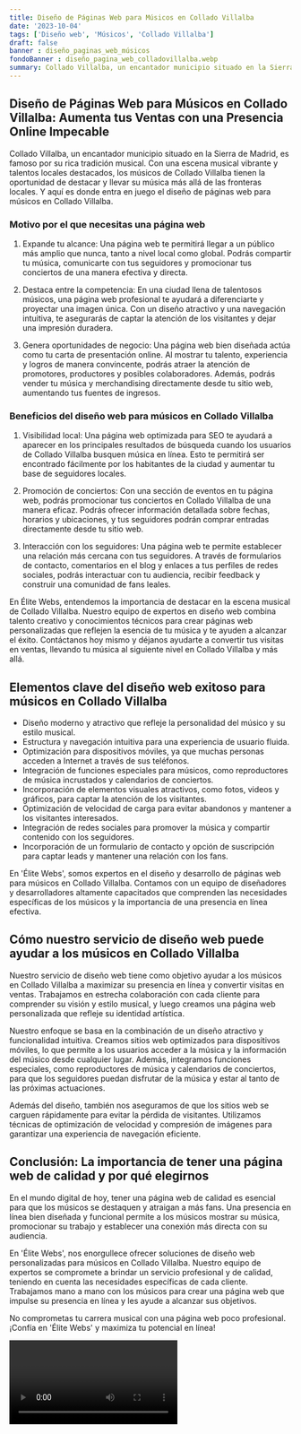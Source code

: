 ```yaml
---
title: Diseño de Páginas Web para Músicos en Collado Villalba
date: '2023-10-04'
tags: ['Diseño web', 'Músicos', 'Collado Villalba']
draft: false
banner : diseño_paginas_web_músicos
fondoBanner : diseño_pagina_web_colladovillalba.webp
summary: Collado Villalba, un encantador municipio situado en la Sierra de Madrid, es famoso por su rica tradición musical. Con una escena musical vibrante y talentos locales destacados, los músicos de Collado Villalba tienen la oportunidad de destacar y llevar su música más allá de las fronteras locales. Y aquí es donde entra en juego el diseño de páginas web para músicos en Collado Villalba.
---
```


## Diseño de Páginas Web para Músicos en Collado Villalba: Aumenta tus Ventas con una Presencia Online Impecable

Collado Villalba, un encantador municipio situado en la Sierra de Madrid, es famoso por su rica tradición musical. Con una escena musical vibrante y talentos locales destacados, los músicos de Collado Villalba tienen la oportunidad de destacar y llevar su música más allá de las fronteras locales. Y aquí es donde entra en juego el diseño de páginas web para músicos en Collado Villalba.

### Motivo por el que necesitas una página web

1. Expande tu alcance: Una página web te permitirá llegar a un público más amplio que nunca, tanto a nivel local como global. Podrás compartir tu música, comunicarte con tus seguidores y promocionar tus conciertos de una manera efectiva y directa.

2. Destaca entre la competencia: En una ciudad llena de talentosos músicos, una página web profesional te ayudará a diferenciarte y proyectar una imagen única. Con un diseño atractivo y una navegación intuitiva, te asegurarás de captar la atención de los visitantes y dejar una impresión duradera.

3. Genera oportunidades de negocio: Una página web bien diseñada actúa como tu carta de presentación online. Al mostrar tu talento, experiencia y logros de manera convincente, podrás atraer la atención de promotores, productores y posibles colaboradores. Además, podrás vender tu música y merchandising directamente desde tu sitio web, aumentando tus fuentes de ingresos.

### Beneficios del diseño web para músicos en Collado Villalba

1. Visibilidad local: Una página web optimizada para SEO te ayudará a aparecer en los principales resultados de búsqueda cuando los usuarios de Collado Villalba busquen música en línea. Esto te permitirá ser encontrado fácilmente por los habitantes de la ciudad y aumentar tu base de seguidores locales.

2. Promoción de conciertos: Con una sección de eventos en tu página web, podrás promocionar tus conciertos en Collado Villalba de una manera eficaz. Podrás ofrecer información detallada sobre fechas, horarios y ubicaciones, y tus seguidores podrán comprar entradas directamente desde tu sitio web.

3. Interacción con los seguidores: Una página web te permite establecer una relación más cercana con tus seguidores. A través de formularios de contacto, comentarios en el blog y enlaces a tus perfiles de redes sociales, podrás interactuar con tu audiencia, recibir feedback y construir una comunidad de fans leales.

En Élite Webs, entendemos la importancia de destacar en la escena musical de Collado Villalba. Nuestro equipo de expertos en diseño web combina talento creativo y conocimientos técnicos para crear páginas web personalizadas que reflejen la esencia de tu música y te ayuden a alcanzar el éxito. Contáctanos hoy mismo y déjanos ayudarte a convertir tus visitas en ventas, llevando tu música al siguiente nivel en Collado Villalba y más allá.

<GifSeo />

<Cta />

## Elementos clave del diseño web exitoso para músicos en Collado Villalba

- Diseño moderno y atractivo que refleje la personalidad del músico y su estilo musical.
- Estructura y navegación intuitiva para una experiencia de usuario fluida.
- Optimización para dispositivos móviles, ya que muchas personas acceden a Internet a través de sus teléfonos.
- Integración de funciones especiales para músicos, como reproductores de música incrustados y calendarios de conciertos.
- Incorporación de elementos visuales atractivos, como fotos, videos y gráficos, para captar la atención de los visitantes.
- Optimización de velocidad de carga para evitar abandonos y mantener a los visitantes interesados.
- Integración de redes sociales para promover la música y compartir contenido con los seguidores.
- Incorporación de un formulario de contacto y opción de suscripción para captar leads y mantener una relación con los fans.

En 'Élite Webs', somos expertos en el diseño y desarrollo de páginas web para músicos en Collado Villalba. Contamos con un equipo de diseñadores y desarrolladores altamente capacitados que comprenden las necesidades específicas de los músicos y la importancia de una presencia en línea efectiva.

## Cómo nuestro servicio de diseño web puede ayudar a los músicos en Collado Villalba

Nuestro servicio de diseño web tiene como objetivo ayudar a los músicos en Collado Villalba a maximizar su presencia en línea y convertir visitas en ventas. Trabajamos en estrecha colaboración con cada cliente para comprender su visión y estilo musical, y luego creamos una página web personalizada que refleje su identidad artística.

Nuestro enfoque se basa en la combinación de un diseño atractivo y funcionalidad intuitiva. Creamos sitios web optimizados para dispositivos móviles, lo que permite a los usuarios acceder a la música y la información del músico desde cualquier lugar. Además, integramos funciones especiales, como reproductores de música y calendarios de conciertos, para que los seguidores puedan disfrutar de la música y estar al tanto de las próximas actuaciones.

Además del diseño, también nos aseguramos de que los sitios web se carguen rápidamente para evitar la pérdida de visitantes. Utilizamos técnicas de optimización de velocidad y compresión de imágenes para garantizar una experiencia de navegación eficiente.

## Conclusión: La importancia de tener una página web de calidad y por qué elegirnos

En el mundo digital de hoy, tener una página web de calidad es esencial para que los músicos se destaquen y atraigan a más fans. Una presencia en línea bien diseñada y funcional permite a los músicos mostrar su música, promocionar su trabajo y establecer una conexión más directa con su audiencia.

En 'Élite Webs', nos enorgullece ofrecer soluciones de diseño web personalizadas para músicos en Collado Villalba. Nuestro equipo de expertos se compromete a brindar un servicio profesional y de calidad, teniendo en cuenta las necesidades específicas de cada cliente. Trabajamos mano a mano con los músicos para crear una página web que impulse su presencia en línea y les ayude a alcanzar sus objetivos.

No comprometas tu carrera musical con una página web poco profesional. ¡Confía en 'Élite Webs' y maximiza tu potencial en línea!

<Video />

<CtaBot job='Músicos' city='Collado Villalba'/>

<Gmaps query='Collado Villalba+españa+maps' />
